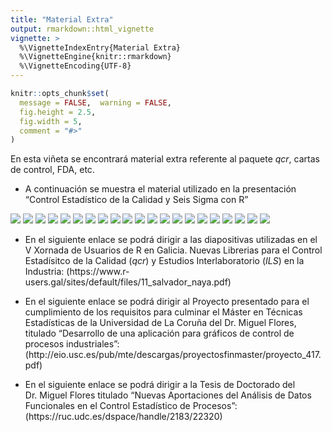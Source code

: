 ```yaml
---
title: "Material Extra"
output: rmarkdown::html_vignette
vignette: >
  %\VignetteIndexEntry{Material Extra}
  %\VignetteEngine{knitr::rmarkdown}
  %\VignetteEncoding{UTF-8}
---
```


```r
knitr::opts_chunk$set(
  message = FALSE,  warning = FALSE,
  fig.height = 2.5,
  fig.width = 5,
  comment = "#>"
)
```

En esta viñeta se encontrará material extra referente al paquete *qcr*, cartas de control, FDA, etc.

* A continuación se muestra el material utilizado en la presentación "Control Estadístico de la Calidad y Seis Sigma con R"

![](images/E1.png)
![](images/E2.png)
![](images/E3.png)
![](images/E4.png)
![](images/E5.png)
![](images/E6.png)
![](images/E7.png)
![](images/E8.png)
![](images/E9.png)
![](images/E10.png)
![](images/E11.png)
![](images/E12.png)
![](images/E13.png)
![](images/E14.png)
![](images/E15.png)
![](images/E16.png)
![](images/E17.png)
![](images/E18.png)
![](images/E19.png)
![](images/E20.png)
![](images/E21.png)

* En el siguiente enlace se podrá dirigir a las diapositivas utilizadas en el V Xornada de Usuarios
de R en Galicia. Nuevas Librerias para el Control Estadísitco de la Calidad (*qcr*) y Estudios Interlaboratorio (*ILS*) en la Industria:   (https://www.r-users.gal/sites/default/files/11_salvador_naya.pdf)

* En el siguiente enlace se podrá dirigir al Proyecto presentado para el cumplimiento de los requisitos para culminar el Máster en Técnicas Estadísticas de la Universidad de La Coruña del Dr. Miguel Flores, titulado "Desarrollo de una aplicación para gráficos de control de procesos industriales": (http://eio.usc.es/pub/mte/descargas/proyectosfinmaster/proyecto_417.pdf)

* En el siguiente enlace se podrá dirigir a la Tesis de Doctorado del Dr. Miguel Flores titulado "Nuevas Aportaciones del Análisis de Datos Funcionales en el Control Estadístico de Procesos": (https://ruc.udc.es/dspace/handle/2183/22320)